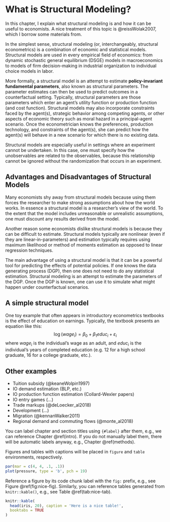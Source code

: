 # What is Structural Modeling? {#intro}

In this chapter, I explain what structural modeling is and how it can be useful to economists. A nice treatment of this topic is @reissWolak2007, which I borrow some materials from.

In the simplest sense, structural modeling (or, interchangeably, structural econometrics) is a combination of economic and statistical models. Structural models are used in every empirical field of economics: from dynamic stochastic general equilibrium (DSGE) models in macroeconomics to models of firm decision-making in industrial organization to individual choice models in labor.

More formally, a structural model is an attempt to estimate **policy-invariant fundamental parameters**, also known as structural parameters. The parameter estimates can then be used to predict outcomes in a counterfactual setting. Typically, structural parameters are those parameters which enter an agent's utility function or production function (and cost function). Structural models may also incorporate constraints faced by the agent(s), strategic behavior among competing agents, or other aspects of economic theory such as moral hazard in a principal-agent scenario. Once the econometrician knows the preferences, production technology, and constraints of the agent(s), she can predict how the agent(s) will behave in a new scenario for which there is no existing data.

Structural models are especially useful in settings where an experiment cannot be undertaken. In this case, one must specify how the unobservables are related to the observables, because this relationship cannot be ignored without the randomization that occurs in an experiment.

## Advantages and Disadvantages of Structural Models

Many economists shy away from structural models because using them forces the researcher to make strong assumptions about how the world works. In essence a structural model is a researcher's view of the world. To the extent that the model includes unreasonable or unrealistic assumptions, one must discount any results derived from the model.

Another reason some economists dislike structural models is because they can be difficult to estimate. Structural models typically are nonlinear (even if they are linear-in-parameters) and estimation typically requires using maximum likelihood or method of moments estimation as opposed to linear regression techniques.

The main advantage of using a structural model is that it can be a powerful tool for predicting the effects of potential policies. If one knows the data generating process (DGP), then one does not need to do any statistical estimation. Structural modeling is an attempt to estimate the parameters of the DGP. Once the DGP is known, one can use it to simulate what might happen under counterfactual scenarios.

## A simple structural model

One toy example that often appears in introductory econometrics textbooks is the effect of education on earnings. Typically, the textbook presents an equation like this:  $$\log\left(wage_{i}\right)=\beta_0 + \beta_{1}educ_{i}+\varepsilon_{i}$$ where $wage_i$ is the individual's wage as an adult, and $educ_i$ is the individual's years of completed education (e.g. 12 for a high school graduate, 16 for a college graduate, etc.).

## Other examples

* Tuition subsidy (@keaneWolpin1997)
* IO demand estimation (BLP, etc.)
* IO production function estimation (Collard-Wexler papers)
* IO entry games (...)
* Trade markups (@deLoecker_al2018)
* Development (...)
* Migration (@kennanWalker2011)
* Regional demand and commuting flows (@monte_al2018)

You can label chapter and section titles using `{#label}` after them, e.g., we can reference Chapter \@ref(intro). If you do not manually label them, there will be automatic labels anyway, e.g., Chapter \@ref(methods).

Figures and tables with captions will be placed in `figure` and `table` environments, respectively.

```r
par(mar = c(4, 4, .1, .1))
plot(pressure, type = 'b', pch = 19)
```

Reference a figure by its code chunk label with the `fig:` prefix, e.g., see Figure \@ref(fig:nice-fig). Similarly, you can reference tables generated from `knitr::kable()`, e.g., see Table \@ref(tab:nice-tab).

```r
knitr::kable(
  head(iris, 20), caption = 'Here is a nice table!',
  booktabs = TRUE
)
```
